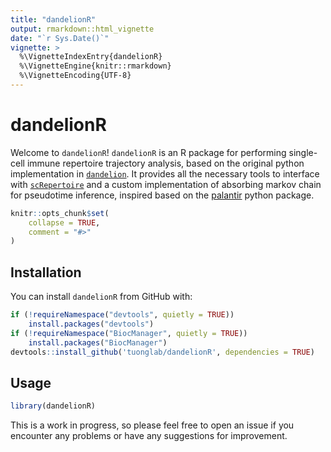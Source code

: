 ```yaml
---
title: "dandelionR"
output: rmarkdown::html_vignette
date: "`r Sys.Date()`"
vignette: >
  %\VignetteIndexEntry{dandelionR}
  %\VignetteEngine{knitr::rmarkdown}
  %\VignetteEncoding{UTF-8}
---
```

# dandelionR

Welcome to `dandelionR`! `dandelionR` is an R package for performing single-cell immune repertoire trajectory analysis, based on the original python implementation in [`dandelion`](https://www.github.com/zktuong/dandelion). It provides all the necessary tools to interface with [`scRepertoire`](https://github.com/ncborcherding/scRepertoire) and a custom implementation of absorbing markov chain for pseudotime inference, inspired based on the [palantir](https://github.com/dpeerlab/Palantir) python package.

```r
knitr::opts_chunk$set(
    collapse = TRUE,
    comment = "#>"
)
```

## Installation

You can install `dandelionR` from GitHub with:
```r
if (!requireNamespace("devtools", quietly = TRUE))
    install.packages("devtools")
if (!requireNamespace("BiocManager", quietly = TRUE))
    install.packages("BiocManager")
devtools::install_github('tuonglab/dandelionR', dependencies = TRUE)
```

## Usage

```r
library(dandelionR)
```

This is a work in progress, so please feel free to open an issue if you encounter any problems or have any suggestions for improvement.
